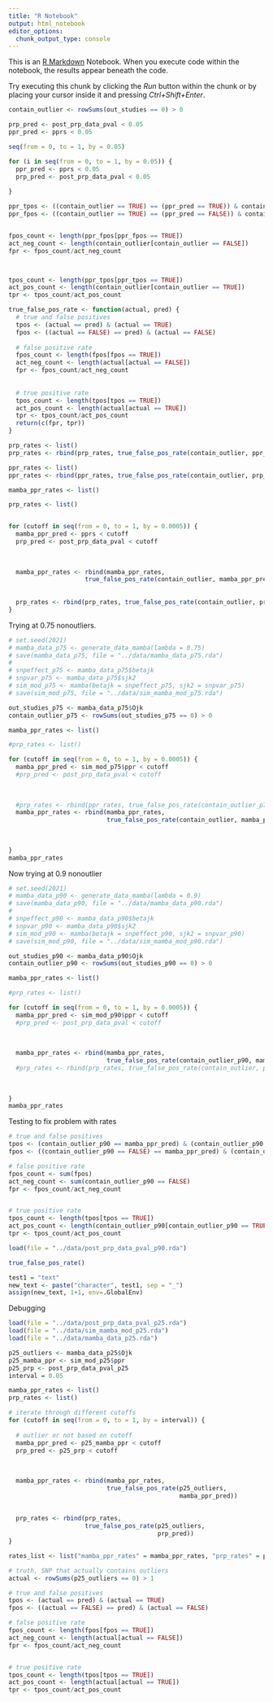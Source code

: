 ```yaml
---
title: "R Notebook"
output: html_notebook
editor_options: 
  chunk_output_type: console
---
```


This is an [R Markdown](http://rmarkdown.rstudio.com) Notebook. When you execute code within the notebook, the results appear beneath the code. 

Try executing this chunk by clicking the *Run* button within the chunk or by placing your cursor inside it and pressing *Ctrl+Shift+Enter*. 

```r
contain_outlier <- rowSums(out_studies == 0) > 0
```

```r
prp_pred <- post_prp_data_pval < 0.05
ppr_pred <- pprs < 0.05
```


```r
seq(from = 0, to = 1, by = 0.05)
```

```r
for (i in seq(from = 0, to = 1, by = 0.05)) {
  ppr_pred <- pprs < 0.05
  prp_pred <- post_prp_data_pval < 0.05
  
}
```

```r
ppr_tpos <- ((contain_outlier == TRUE) == (ppr_pred == TRUE)) & contain_outlier == TRUE
ppr_fpos <- ((contain_outlier == TRUE) == (ppr_pred == FALSE)) & contain_outlier == TRUE


fpos_count <- length(ppr_fpos[ppr_fpos == TRUE])
act_neg_count <- length(contain_outlier[contain_outlier == FALSE])
fpr <- fpos_count/act_neg_count



tpos_count <- length(ppr_tpos[ppr_tpos == TRUE])
act_pos_count <- length(contain_outlier[contain_outlier == TRUE])
tpr <- tpos_count/act_pos_count

```

```r
true_false_pos_rate <- function(actual, pred) {
  # true and false positives
  tpos <- (actual == pred) & (actual == TRUE)
  fpos <- ((actual == FALSE) == pred) & (actual == FALSE)
  
  # false positive rate
  fpos_count <- length(fpos[fpos == TRUE])
  act_neg_count <- length(actual[actual == FALSE])
  fpr <- fpos_count/act_neg_count
  
  
  # true positive rate
  tpos_count <- length(tpos[tpos == TRUE])
  act_pos_count <- length(actual[actual == TRUE])
  tpr <- tpos_count/act_pos_count
  return(c(fpr, tpr))
}
```


```r
prp_rates <- list()
prp_rates <- rbind(prp_rates, true_false_pos_rate(contain_outlier, ppr_pred))

ppr_rates <- list()
ppr_rates <- rbind(ppr_rates, true_false_pos_rate(contain_outlier, prp_pred))

```

```r
mamba_ppr_rates <- list()

prp_rates <- list()


for (cutoff in seq(from = 0, to = 1, by = 0.0005)) {
  mamba_ppr_pred <- pprs < cutoff
  prp_pred <- post_prp_data_pval < cutoff
  
  
  
  mamba_ppr_rates <- rbind(mamba_ppr_rates,
                     true_false_pos_rate(contain_outlier, mamba_ppr_pred))
  
  
  prp_rates <- rbind(prp_rates, true_false_pos_rate(contain_outlier, prp_pred))
}
```

Trying at 0.75 nonoutliers.
```r
# set.seed(2021)
# mamba_data_p75 <- generate_data_mamba(lambda = 0.75)
# save(mamba_data_p75, file = "../data/mamba_data_p75.rda")
# 
# snpeffect_p75 <- mamba_data_p75$betajk
# snpvar_p75 <- mamba_data_p75$sjk2
# sim_mod_p75 <- mamba(betajk = snpeffect_p75, sjk2 = snpvar_p75)
# save(sim_mod_p75, file = "../data/sim_mamba_mod_p75.rda")
```


```r

out_studies_p75 <- mamba_data_p75$Ojk
contain_outlier_p75 <- rowSums(out_studies_p75 == 0) > 0

mamba_ppr_rates <- list()

#prp_rates <- list()

for (cutoff in seq(from = 0, to = 1, by = 0.0005)) {
  mamba_ppr_pred <- sim_mod_p75$ppr < cutoff
  #prp_pred <- post_prp_data_pval < cutoff
  
  
  
  #prp_rates <- rbind(ppr_rates, true_false_pos_rate(contain_outlier_p75, prp_pred))
  mamba_ppr_rates <- rbind(mamba_ppr_rates,
                           true_false_pos_rate(contain_outlier, mamba_ppr_pred))
  
  
  
}
mamba_ppr_rates
```

Now trying at 0.9 nonoutlier
```r
# set.seed(2021)
# mamba_data_p90 <- generate_data_mamba(lambda = 0.9)
# save(mamba_data_p90, file = "../data/mamba_data_p90.rda")
# 
# snpeffect_p90 <- mamba_data_p90$betajk
# snpvar_p90 <- mamba_data_p90$sjk2
# sim_mod_p90 <- mamba(betajk = snpeffect_p90, sjk2 = snpvar_p90)
# save(sim_mod_p90, file = "../data/sim_mamba_mod_p90.rda")
```


```r

out_studies_p90 <- mamba_data_p90$Ojk
contain_outlier_p90 <- rowSums(out_studies_p90 == 0) > 0

mamba_ppr_rates <- list()

#prp_rates <- list()

for (cutoff in seq(from = 0, to = 1, by = 0.0005)) {
  mamba_ppr_pred <- sim_mod_p90$ppr < cutoff
  #prp_pred <- post_prp_data_pval < cutoff
  
  
  
  mamba_ppr_rates <- rbind(mamba_ppr_rates,
                           true_false_pos_rate(contain_outlier_p90, mamba_ppr_pred))
  #prp_rates <- rbind(prp_rates, true_false_pos_rate(contain_outlier, ppr_pred))
  
  
  
}
mamba_ppr_rates
```

Testing to fix problem with rates
```r

# true and false positives
tpos <- (contain_outlier_p90 == mamba_ppr_pred) & (contain_outlier_p90 == TRUE)
fpos <- ((contain_outlier_p90 == FALSE) == mamba_ppr_pred) & (contain_outlier_p90 == FALSE)

# false positive rate
fpos_count <- sum(fpos)
act_neg_count <- sum(contain_outlier_p90 == FALSE)
fpr <- fpos_count/act_neg_count


# true positive rate
tpos_count <- length(tpos[tpos == TRUE])
act_pos_count <- length(contain_outlier_p90[contain_outlier_p90 == TRUE])
tpr <- tpos_count/act_pos_count


```


```r
load(file = "../data/post_prp_data_pval_p90.rda")

```


```r
true_false_pos_rate()
```

```r
test1 = "text"
new_text <- paste("character", test1, sep = "_")
assign(new_text, 1+1, env=.GlobalEnv)
```




Debugging
```r
load(file = "../data/post_prp_data_pval_p25.rda")
load(file = "../data/sim_mamba_mod_p25.rda")
load(file = "../data/mamba_data_p25.rda")

p25_outliers <- mamba_data_p25$Ojk
p25_mamba_ppr <- sim_mod_p25$ppr
p25_prp <- post_prp_data_pval_p25
interval = 0.05
```



```r
mamba_ppr_rates <- list()
prp_rates <- list()

# iterate through different cutoffs
for (cutoff in seq(from = 0, to = 1, by = interval)) {
  
  # outlier or not based on cutoff
  mamba_ppr_pred <- p25_mamba_ppr < cutoff
  prp_pred <- p25_prp < cutoff
  
  
  
  mamba_ppr_rates <- rbind(mamba_ppr_rates,
                           true_false_pos_rate(p25_outliers,
                                               mamba_ppr_pred))
  
  
  prp_rates <- rbind(prp_rates,
                     true_false_pos_rate(p25_outliers,
                                         prp_pred))
}

rates_list <- list("mamba_ppr_rates" = mamba_ppr_rates, "prp_rates" = prp_rates)


```


```r

  
# truth, SNP that actually contains outliers
actual <- rowSums(p25_outliers == 0) > 1

# true and false positives
tpos <- (actual == pred) & (actual == TRUE)
fpos <- ((actual == FALSE) == pred) & (actual == FALSE)

# false positive rate
fpos_count <- length(fpos[fpos == TRUE])
act_neg_count <- length(actual[actual == FALSE])
fpr <- fpos_count/act_neg_count


# true positive rate
tpos_count <- length(tpos[tpos == TRUE])
act_pos_count <- length(actual[actual == TRUE])
tpr <- tpos_count/act_pos_count


```

